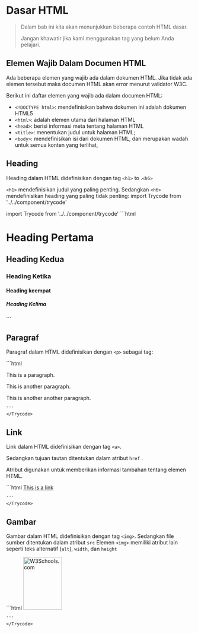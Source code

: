 # Dasar HTML
> Dalam bab ini kita akan menunjukkan beberapa contoh HTML dasar. 
>
> Jangan khawatir jika kami menggunakan tag yang belum Anda pelajari.

## Elemen Wajib Dalam Documen HTML
Ada beberapa elemen yang wajib ada dalam dokumen HTML. 
Jika tidak ada elemen tersebut maka documen HTML akan error menurut validator W3C.

Berikut ini daftar elemen yang wajib ada dalam documen HTML:

* ```<!DOCTYPE html>```: mendefinisikan bahwa dokumen ini adalah dokumen HTML5
* ```<html>```: adalah elemen utama dari halaman HTML
* ```<head>```: berisi informasi meta tentang halaman HTML
* ```<title>```: menentukan judul untuk halaman HTML;
* ```<body>```: mendefinisikan isi dari dokumen HTML, dan merupakan wadah untuk semua konten yang terlihat, 


## Heading 

Heading dalam HTML didefinisikan dengan tag ```<h1>``` to .```<h6>```

```<h1>``` mendefinisikan judul yang paling penting. Sedangkan ```<h6>``` mendefinisikan heading yang paling tidak penting: 
import Trycode from '../../component/trycode'

<div >
import Trycode from '../../component/trycode'


<Trycode code_source="https://www.w3schools.com/html/tryit.asp?filename=tryhtml_basic_headings">
    ```html
<h1> Heading Pertama </h1> 
<h2> Heading Kedua </h2> 
<h3> Heading Ketika </h3> 
<h4> Heading keempat </h4> 
<h5> Heading Kelima </h5> 
    ```
    </Trycode>
</div>

## Paragraf 

Paragraf dalam HTML didefinisikan dengan ```<p>``` sebagai tag:
<div >
<Trycode code_source="https://www.w3schools.com/html/tryit.asp?filename=tryhtml_basic_paragraphs">
    ```html
    <p>This is a paragraph.</p>
    <p>This is another paragraph.</p>
    <p>This is another another paragraph.</p>
    
    ```
    </Trycode>
    
</div>

## Link  

Link dalam HTML didefinisikan dengan tag ```<a>```.

Sedangkan tujuan tautan ditentukan dalam atribut ```href``` . 

Atribut digunakan untuk memberikan informasi tambahan tentang elemen HTML.

<div >
<Trycode code_source="https://www.w3schools.com/html/tryit.asp?filename=tryhtml_basic_link">
    ```html
<a href="https://www.w3schools.com">This is a link</a>

    ```
    </Trycode>
</div>

## Gambar   

Gambar dalam HTML didefinisikan dengan tag ```<img>```.
Sedangkan file sumber ditentukan dalam atribut ```src```
Elemen ```<img>``` memiliki atribut lain seperti teks alternatif (```alt```), ```width```, dan ```height``` 
<div >
<Trycode code_source="https://www.w3schools.com/html/tryit.asp?filename=tryhtml_basic_img">
    ```html
<img src="w3schools.jpg" alt="W3Schools.com" width="104" height="142">

    ```
    </Trycode>
</div>

